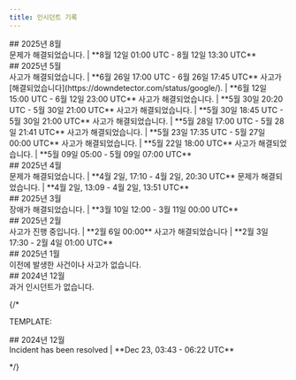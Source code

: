 ```yaml
---
title: 인시던트 기록
---
```


<div id="august-2025">
  ## 2025년 8월
</div>

<Steps>
<Step title="개발자 포털 문제" icon="circle-exclamation">
문제가 해결되었습니다. | **8월 12일 01:00 UTC - 8월 12일 13:30 UTC**
</Step>
</Steps>

<div id="may-2025">
  ## 2025년 5월
</div>

<Steps>
<Step title="500 오류 - (일부 X API 엔드포인트에 영향 가능)" icon="circle-exclamation">
사고가 해결되었습니다. | **6월 26일 17:00 UTC - 6월 26일 17:45 UTC**
</Step>
<Step title="Google 관련 장애 - 일부 엔드포인트에서 503 오류" icon="circle-exclamation">
사고가 [해결되었습니다](https://downdetector.com/status/google/). | **6월 12일 15:00 UTC - 6월 12일 23:00 UTC**
</Step>
<Step title="사이트 전반 장애 (일부 X API 엔드포인트에 영향 가능)" icon="circle-exclamation">
사고가 해결되었습니다. | **5월 30일 20:20 UTC - 5월 30일 21:00 UTC**  
</Step>
<Step title="POST /2/media/upload - 404 오류" icon="circle-exclamation">
사고가 해결되었습니다. | **5월 30일 18:45 UTC - 5월 30일 21:00 UTC**  
</Step>
<Step title="POST /2/media/upload - 404 오류" icon="circle-exclamation">
사고가 해결되었습니다. | **5월 28일 17:00 UTC - 5월 28일 21:41 UTC**  
</Step>
<Step title="X로 로그인 (OAuth)" icon="circle-exclamation">
사고가 해결되었습니다. | **5월 23일 17:35 UTC - 5월 27일 00:00 UTC**  
</Step>
<Step title="사이트 전반 장애 (일부 X API 엔드포인트에 영향 가능)" icon="circle-exclamation">
사고가 해결되었습니다. | **5월 22일 18:00 UTC**  
</Step>
<Step title="사이트 전반 장애 (모든 X API 엔드포인트에 영향 가능)" icon="circle-exclamation">
사고가 해결되었습니다. | **5월 09일 05:00 - 5월 09일 07:00 UTC**  
</Step>
</Steps>

<div id="april-2025">
  ## 2025년 4월
</div>

<Steps>
<Step title="Filtered Stream Rules - 500 errors" icon="circle-exclamation">
문제가 해결되었습니다. | **4월 2일, 17:10 - 4월 2일, 20:30 UTC**  
</Step>
<Step title="Account Activity API outage" icon="circle-exclamation">
문제가 해결되었습니다. | **4월 2일, 13:09 - 4월 2일, 13:51 UTC**  
</Step>
</Steps>

<div id="march-2025">
  ## 2025년 3월
</div>

<Steps>
<Step title="사이트 전역 장애(모든 X API 엔드포인트가 영향을 받을 수 있음)" icon="circle-exclamation">
장애가 해결되었습니다. | **3월 10일 12:00 - 3월 11일 00:00 UTC**  
</Step>
</Steps>

<div id="february-2025">
  ## 2025년 2월
</div>

<Steps>
<Step title="미디어 메타데이터 및 자막 v2 - 404 오류" icon="circle-exclamation">
사고가 진행 중입니다. | **2월 6일 00:00**  
</Step>
<Step title="필터드 스트림 v2 - 광범위한 503 오류" icon="circle-exclamation">
사고가 해결되었습니다 | **2월 3일 17:30 - 2월 4일 01:00 UTC**  
</Step>
</Steps>

<div id="january-2025">
  ## 2025년 1월
</div>

<Steps>
<Step title="사건/사고 없음" icon="circle-exclamation">
    이전에 발생한 사건이나 사고가 없습니다.
</Step>
</Steps>

<div id="december-2024">
  ## 2024년 12월
</div>

<Steps>
<Step title="인시던트 없음" icon="circle-exclamation">
    과거 인시던트가 없습니다.
</Step>
</Steps>

{/*

TEMPLATE:

<div id="december-2024">
  ## 2024년 12월
</div>

<Steps>
<Step title="피드 장애" icon="circle-exclamation">
Incident has been resolved | **Dec 23, 03:43 - 06:22 UTC**  
</Step>
</Steps>

*/}